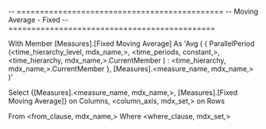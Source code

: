 -- =============================================
-- Moving Average - Fixed
-- =============================================

With 
		Member [Measures].[Fixed Moving Average] As 
		'Avg ( 
		  { ParallelPeriod (<time_hierarchy_level, mdx_name,>, <time_periods, constant,>, 
							<time_hierarchy, mdx_name,>.CurrentMember 
	    ) : <time_hierarchy, mdx_name,>.CurrentMember }, [Measures].<measure_name, mdx_name,> )'

Select	{[Measures].<measure_name, mdx_name,>, [Measures].[Fixed Moving Average]} on Columns,
		<column_axis, mdx_set,> on Rows

From	<from_clause, mdx_name,>
Where	<where_clause, mdx_set,>


